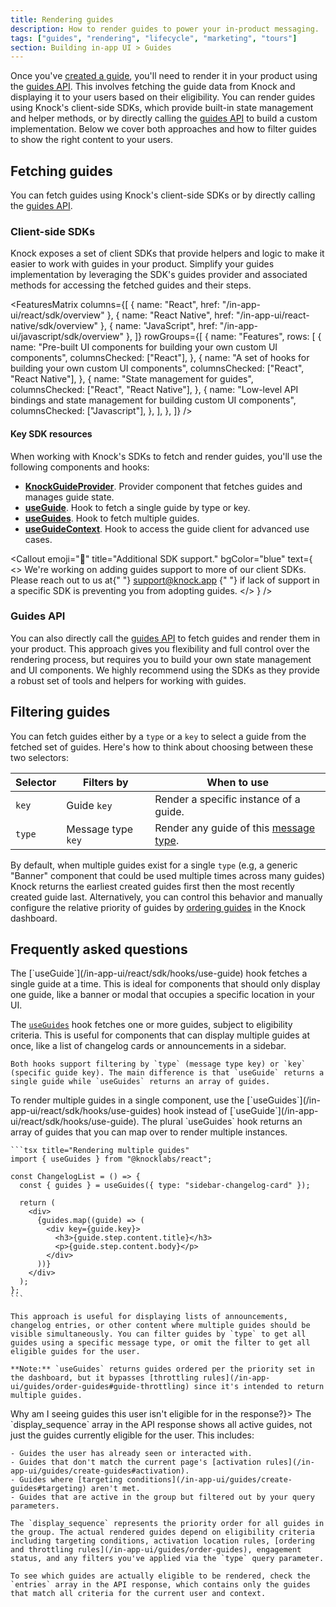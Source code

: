 ```yaml
---
title: Rendering guides
description: How to render guides to power your in-product messaging.
tags: ["guides", "rendering", "lifecycle", "marketing", "tours"]
section: Building in-app UI > Guides
---
```


Once you've [created a guide](/in-app-ui/guides/create-guides), you'll need to render it in your product using the [guides API](/api-reference/users/guides/). This involves fetching the guide data from Knock and displaying it to your users based on their eligibility. You can render guides using Knock's client-side SDKs, which provide built-in state management and helper methods, or by directly calling the [guides API](/api-reference/users/guides) to build a custom implementation. Below we cover both approaches and how to filter guides to show the right content to your users.

## Fetching guides

You can fetch guides using Knock's client-side SDKs or by directly calling the [guides API](/api-reference/users/guides).

### Client-side SDKs

Knock exposes a set of client SDKs that provide helpers and logic to make it easier to work with guides in your product. Simplify your guides implementation by leveraging the SDK's guides provider and associated methods for accessing the fetched guides and their steps.

<FeaturesMatrix
  columns={[
    { name: "React", href: "/in-app-ui/react/sdk/overview" },
    { name: "React Native", href: "/in-app-ui/react-native/sdk/overview" },
    { name: "JavaScript", href: "/in-app-ui/javascript/sdk/overview" },
  ]}
  rowGroups={[
    {
      name: "Features",
      rows: [
        {
          name: "Pre-built UI components for building your own custom UI components",
          columnsChecked: ["React"],
        },
        {
          name: "A set of hooks for building your own custom UI components",
          columnsChecked: ["React", "React Native"],
        },
        {
          name: "State management for guides",
          columnsChecked: ["React", "React Native"],
        },
        {
          name: "Low-level API bindings and state management for building custom UI components",
          columnsChecked: ["Javascript"],
        },
      ],
    },
  ]}
/>

#### Key SDK resources

When working with Knock's SDKs to fetch and render guides, you'll use the following components and hooks:

- [**KnockGuideProvider**](/in-app-ui/react/sdk/components/knock-guide-provider). Provider component that fetches guides and manages guide state.
- [**useGuide**](/in-app-ui/react/sdk/hooks/use-guide). Hook to fetch a single guide by type or key.
- [**useGuides**](/in-app-ui/react/sdk/hooks/use-guides). Hook to fetch multiple guides.
- [**useGuideContext**](/in-app-ui/react/sdk/hooks/use-guide-context). Hook to access the guide client for advanced use cases.

<Callout
  emoji="🚧"
  title="Additional SDK support."
  bgColor="blue"
  text={
    <>
      We're working on adding guides support to more of our client SDKs. Please
      reach out to us at{" "}
      <a href="mailto:support@knock.app?subject=Guides%20request">
        support@knock.app
      </a>{" "}
      if lack of support in a specific SDK is preventing you from adopting
      guides.
    </>
  }
/>

### Guides API

You can also directly call the [guides API](/api-reference/users/guides) to fetch guides and render them in your product. This approach gives you flexibility and full control over the rendering process, but requires you to build your own state management and UI components. We highly recommend using the SDKs as they provide a robust set of tools and helpers for working with guides.

## Filtering guides

You can fetch guides either by a `type` or a `key` to select a guide from the fetched set of guides. Here's how to think about choosing between these two selectors:

| Selector | Filters by         | When to use                                                               |
| -------- | ------------------ | ------------------------------------------------------------------------- |
| `key`    | Guide `key`        | Render a specific instance of a guide.                                    |
| `type`   | Message type `key` | Render any guide of this [message type](/in-app-ui/guides/message-types). |

By default, when multiple guides exist for a single `type` (e.g, a generic "Banner" component that could be used multiple times across many guides) Knock returns the earliest created guides first then the most recently created guide last. Alternatively, you can control this behavior and manually configure the relative priority of guides by [ordering guides](/in-app-ui/guides/order-guides) in the Knock dashboard.

## Frequently asked questions

<AccordionGroup>
  <Accordion title="When should I use useGuide vs useGuides?">
  The [`useGuide`](/in-app-ui/react/sdk/hooks/use-guide) hook fetches a single guide at a time. This is ideal for components that should only display one guide, like a banner or modal that occupies a specific location in your UI.

The [`useGuides`](/in-app-ui/react/sdk/hooks/use-guides) hook fetches one or more guides, subject to eligibility criteria. This is useful for components that can display multiple guides at once, like a list of changelog cards or announcements in a sidebar.

    Both hooks support filtering by `type` (message type key) or `key` (specific guide key). The main difference is that `useGuide` returns a single guide while `useGuides` returns an array of guides.

  </Accordion>
  <Accordion title="How do I render multiple guides in a single component?">
    To render multiple guides in a single component, use the [`useGuides`](/in-app-ui/react/sdk/hooks/use-guides) hook instead of [`useGuide`](/in-app-ui/react/sdk/hooks/use-guide). The plural `useGuides` hook returns an array of guides that you can map over to render multiple instances.

    ```tsx title="Rendering multiple guides"
    import { useGuides } from "@knocklabs/react";

    const ChangelogList = () => {
      const { guides } = useGuides({ type: "sidebar-changelog-card" });

      return (
        <div>
          {guides.map((guide) => (
            <div key={guide.key}>
              <h3>{guide.step.content.title}</h3>
              <p>{guide.step.content.body}</p>
            </div>
          ))}
        </div>
      );
    };
    ```

    This approach is useful for displaying lists of announcements, changelog entries, or other content where multiple guides should be visible simultaneously. You can filter guides by `type` to get all guides using a specific message type, or omit the filter to get all eligible guides for the user.

    **Note:** `useGuides` returns guides ordered per the priority set in the dashboard, but it bypasses [throttling rules](/in-app-ui/guides/order-guides#guide-throttling) since it's intended to return multiple guides.

  </Accordion>
  <Accordion title={<>Why am I seeing guides this user isn't eligible for in the response?</>}>
    The `display_sequence` array in the API response shows all active guides, not just the guides currently eligible for the user. This includes:

    - Guides the user has already seen or interacted with.
    - Guides that don't match the current page's [activation rules](/in-app-ui/guides/create-guides#activation).
    - Guides where [targeting conditions](/in-app-ui/guides/create-guides#targeting) aren't met.
    - Guides that are active in the group but filtered out by your query parameters.

    The `display_sequence` represents the priority order for all guides in the group. The actual rendered guides depend on eligibility criteria including targeting conditions, activation location rules, [ordering and throttling rules](/in-app-ui/guides/order-guides), engagement status, and any filters you've applied via the `type` query parameter.

    To see which guides are actually eligible to be rendered, check the `entries` array in the API response, which contains only the guides that match all criteria for the current user and context.

  </Accordion>  
</AccordionGroup>
